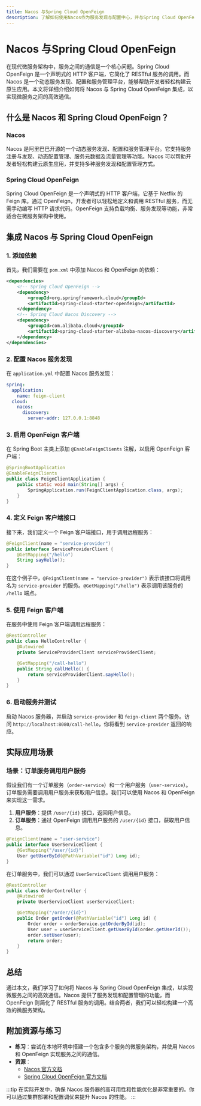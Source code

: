 ```yaml
---
title: Nacos 与Spring Cloud OpenFeign
description: 了解如何使用Nacos作为服务发现与配置中心，并与Spring Cloud OpenFeign集成，实现微服务之间的高效通信。
---
```


# Nacos 与Spring Cloud OpenFeign

在现代微服务架构中，服务之间的通信是一个核心问题。Spring Cloud OpenFeign 是一个声明式的 HTTP 客户端，它简化了 RESTful 服务的调用。而 Nacos 是一个动态服务发现、配置和服务管理平台，能够帮助开发者轻松构建云原生应用。本文将详细介绍如何将 Nacos 与 Spring Cloud OpenFeign 集成，以实现微服务之间的高效通信。

## 什么是 Nacos 和 Spring Cloud OpenFeign？

### Nacos
Nacos 是阿里巴巴开源的一个动态服务发现、配置和服务管理平台。它支持服务注册与发现、动态配置管理、服务元数据及流量管理等功能。Nacos 可以帮助开发者轻松构建云原生应用，并支持多种服务发现和配置管理方式。

### Spring Cloud OpenFeign
Spring Cloud OpenFeign 是一个声明式的 HTTP 客户端，它基于 Netflix 的 Feign 库。通过 OpenFeign，开发者可以轻松地定义和调用 RESTful 服务，而无需手动编写 HTTP 请求代码。OpenFeign 支持负载均衡、服务发现等功能，非常适合在微服务架构中使用。

## 集成 Nacos 与 Spring Cloud OpenFeign

### 1. 添加依赖
首先，我们需要在 `pom.xml` 中添加 Nacos 和 OpenFeign 的依赖：

```xml
<dependencies>
    <!-- Spring Cloud OpenFeign -->
    <dependency>
        <groupId>org.springframework.cloud</groupId>
        <artifactId>spring-cloud-starter-openfeign</artifactId>
    </dependency>
    <!-- Spring Cloud Nacos Discovery -->
    <dependency>
        <groupId>com.alibaba.cloud</groupId>
        <artifactId>spring-cloud-starter-alibaba-nacos-discovery</artifactId>
    </dependency>
</dependencies>
```

### 2. 配置 Nacos 服务发现
在 `application.yml` 中配置 Nacos 服务发现：

```yaml
spring:
  application:
    name: feign-client
  cloud:
    nacos:
      discovery:
        server-addr: 127.0.0.1:8848
```

### 3. 启用 OpenFeign 客户端
在 Spring Boot 主类上添加 `@EnableFeignClients` 注解，以启用 OpenFeign 客户端：

```java
@SpringBootApplication
@EnableFeignClients
public class FeignClientApplication {
    public static void main(String[] args) {
        SpringApplication.run(FeignClientApplication.class, args);
    }
}
```

### 4. 定义 Feign 客户端接口
接下来，我们定义一个 Feign 客户端接口，用于调用远程服务：

```java
@FeignClient(name = "service-provider")
public interface ServiceProviderClient {
    @GetMapping("/hello")
    String sayHello();
}
```

在这个例子中，`@FeignClient(name = "service-provider")` 表示该接口将调用名为 `service-provider` 的服务。`@GetMapping("/hello")` 表示调用该服务的 `/hello` 端点。

### 5. 使用 Feign 客户端
在服务中使用 Feign 客户端调用远程服务：

```java
@RestController
public class HelloController {
    @Autowired
    private ServiceProviderClient serviceProviderClient;

    @GetMapping("/call-hello")
    public String callHello() {
        return serviceProviderClient.sayHello();
    }
}
```

### 6. 启动服务并测试
启动 Nacos 服务器，并启动 `service-provider` 和 `feign-client` 两个服务。访问 `http://localhost:8080/call-hello`，你将看到 `service-provider` 返回的响应。

## 实际应用场景

### 场景：订单服务调用用户服务
假设我们有一个订单服务（`order-service`）和一个用户服务（`user-service`）。订单服务需要调用用户服务来获取用户信息。我们可以使用 Nacos 和 OpenFeign 来实现这一需求。

1. **用户服务**：提供 `/user/{id}` 接口，返回用户信息。
2. **订单服务**：通过 OpenFeign 调用用户服务的 `/user/{id}` 接口，获取用户信息。

```java
@FeignClient(name = "user-service")
public interface UserServiceClient {
    @GetMapping("/user/{id}")
    User getUserById(@PathVariable("id") Long id);
}
```

在订单服务中，我们可以通过 `UserServiceClient` 调用用户服务：

```java
@RestController
public class OrderController {
    @Autowired
    private UserServiceClient userServiceClient;

    @GetMapping("/order/{id}")
    public Order getOrder(@PathVariable("id") Long id) {
        Order order = orderService.getOrderById(id);
        User user = userServiceClient.getUserById(order.getUserId());
        order.setUser(user);
        return order;
    }
}
```

## 总结

通过本文，我们学习了如何将 Nacos 与 Spring Cloud OpenFeign 集成，以实现微服务之间的高效通信。Nacos 提供了服务发现和配置管理的功能，而 OpenFeign 则简化了 RESTful 服务的调用。结合两者，我们可以轻松构建一个高效的微服务架构。

## 附加资源与练习

- **练习**：尝试在本地环境中搭建一个包含多个服务的微服务架构，并使用 Nacos 和 OpenFeign 实现服务之间的通信。
- **资源**：
  - [Nacos 官方文档](https://nacos.io/zh-cn/docs/what-is-nacos.html)
  - [Spring Cloud OpenFeign 官方文档](https://spring.io/projects/spring-cloud-openfeign)

:::tip
在实际开发中，确保 Nacos 服务器的高可用性和性能优化是非常重要的。你可以通过集群部署和配置调优来提升 Nacos 的性能。
:::